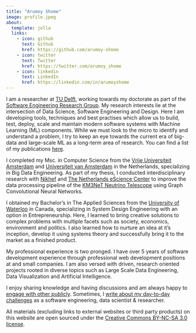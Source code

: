 ```yaml
---
title: "Arumoy Shome"
image: profile.jpeg
about:
  template: jolla
  links:
    - icon: github
      text: Github
      href: https://github.com/arumoy-shome
    - icon: twitter
      text: Twitter
      href: https://twitter.com/arumoy_shome
    - icon: linkedin
      text: LinkedIn
      href: https://linkedin.com/in/arumoyshome
---
```



I am a researcher at [TU Delft](https://www.tudelft.nl/en/), working
towards my doctorate as part of the [Software Engineering Research
Group](https://se.ewi.tudelft.nl/). My research interests lie at the
intersection of Data Science, Software Engineering and Design. Here
I am developing tools, techniques and best practises which allow us to
build, test, deploy, scale and maintain modern software systems with
Machine Learning (ML) components. While we must look to the micro to
identify and understand a problem, I try to keep an eye towards the
current era of big-data and large-scale ML as a long-term area of
research. You can find a list of my publications
[here](publications.qmd).

I completed my Msc. in Computer Science from the [Vrije Universiteit
Amsterdam](https://www.vu.nl/en) and [Universiteit van
Amsterdam](https://www.uva.nl/en) in the Netherlands, specializing in
Big Data Engineering. As part of my thesis, I conducted
interdisciplinary research with [Nikhef](https://www.nikhef.nl/en/)
and [The Netherlands eScience Center](https://www.esciencecenter.nl/)
to improve the data processing pipeline of the [KM3NeT Neutrino
Telescope](https://www.km3net.org/) using Graph Convolutional Neural
Networks.

I obtained my Bachelor's in The Applied Sciences from the [University
of Waterloo](https://uwaterloo.ca/) in Canada, specializing in System
Design Engineering with an option in Entrepreneurship. Here, I learned
to bring creative solutions to complex problems with multiple facets
such as society, economics, environment and politics. I also learned
how to nurture an idea at it's inception, develop it using systems
theory and successfully bring it to the market as a finished product.

My professional experience is two pronged. I have over 5 years of
software development experience through professional web development
positions at and small companies. I am also versed with driven,
research oriented projects rooted in diverse topics such as Large
Scale Data Engineering, Data Visualization and Artificial
Intelligence.

I enjoy sharing knowledge and having discussions and am always happy
to [engage with other publicly](talks.qmd). Sometimes, I [write about
my day-to-day challenges](blogs.qmd) as a software engineering, data
scientist & researcher.

All materials (excluding links to external websites or third party
products) on this website are open sourced under the [Creative Commons
BY-NC-SA 3.0 license](license.qmd).
